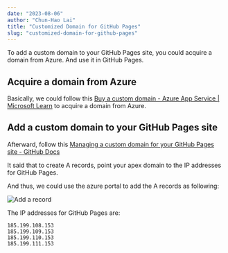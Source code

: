 ```yaml
--- 
date: "2023-08-06"
author: "Chun-Hao Lai"
title: "Customized Domain for GitHub Pages"
slug: "customized-domain-for-github-pages"
---
```


To add a custom domain to your GitHub Pages site, you could acquire a domain from Azure. And use it in GitHub Pages.

## Acquire a domain from Azure

Basically, we could follow this [Buy a custom domain - Azure App Service | Microsoft Learn](https://learn.microsoft.com/en-us/azure/app-service/manage-custom-dns-buy-domain) to acquire a domain from Azure.

## Add a custom domain to your GitHub Pages site

Afterward, follow this [Managing a custom domain for your GitHub Pages site - GitHub Docs](https://docs.github.com/en/pages/configuring-a-custom-domain-for-your-github-pages-site/managing-a-custom-domain-for-your-github-pages-site#configuring-an-apex-domain)

It said that to create A records, point your apex domain to the IP addresses for GitHub Pages.

And thus, we could use the azure portal to add the A records as following:

![Add a record](./addARecord.png)

The IP addresses for GitHub Pages are:

```ip
185.199.108.153
185.199.109.153
185.199.110.153
185.199.111.153
```
